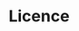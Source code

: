 ---
title: Licence
description: Explore Coolify’s features, integrations, guides, troubleshooting tips, and usage steps.
---